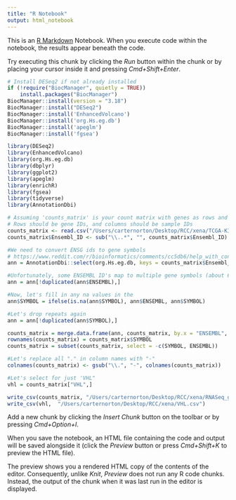 ```yaml
---
title: "R Notebook"
output: html_notebook
---
```


This is an [R Markdown](http://rmarkdown.rstudio.com) Notebook. When you execute code within the notebook, the results appear beneath the code. 

Try executing this chunk by clicking the *Run* button within the chunk or by placing your cursor inside it and pressing *Cmd+Shift+Enter*. 

```r
# Install DESeq2 if not already installed
if (!require("BiocManager", quietly = TRUE))
    install.packages("BiocManager")
BiocManager::install(version = "3.18")
BiocManager::install("DESeq2")
BiocManager::install('EnhancedVolcano')
BiocManager::install('org.Hs.eg.db')
BiocManager::install('apeglm')
BiocManager::install('fgsea')
```


```r
library(DESeq2)
library(EnhancedVolcano)
library(org.Hs.eg.db)
library(dbplyr)
library(ggplot2)
library(apeglm)
library(enrichR)
library(fgsea)
library(tidyverse)
library(AnnotationDbi)
```


```r
# Assuming 'counts_matrix' is your count matrix with genes as rows and samples as columns
# Rows should be gene IDs, and columns should be sample IDs
counts_matrix <- read.csv("/Users/carternorton/Desktop/RCC/xena/TCGA-KIRC.htseq_counts.tsv", header = TRUE, sep="\t")
counts_matrix$Ensembl_ID <- sub("\\..*", "", counts_matrix$Ensembl_ID)
```


```r
#We need to convert ENSG ids to gene symbols
# https://www.reddit.com/r/bioinformatics/comments/cc5db6/help_with_converting_ensembl_id_to_gene_name/
ann = AnnotationDbi::select(org.Hs.eg.db, keys = counts_matrix$Ensembl_ID, keytype = 'ENSEMBL', columns = 'SYMBOL')

#Unfortunately, some ENSEMBL ID's map to multiple gene symbols (about 62 duplicates), so we will need to keep the first
ann = ann[!duplicated(ann$ENSEMBL),]

#Now, let's fill in any na values in the 
ann$SYMBOL = ifelse(is.na(ann$SYMBOL), ann$ENSEMBL, ann$SYMBOL)

#Let's drop repeats again
ann = ann[!duplicated(ann$SYMBOL),]
```

```r
counts_matrix = merge.data.frame(ann, counts_matrix, by.x = "ENSEMBL", by.y = "Ensembl_ID")
rownames(counts_matrix) = counts_matrix$SYMBOL
counts_matrix = subset(counts_matrix, select = -c(SYMBOL, ENSEMBL))
```

```r
#Let's replace all "." in column names with "-"
colnames(counts_matrix) <- gsub("\\.", "-", colnames(counts_matrix))
```

```r
#Let's select for just 'VHL"
vhl = counts_matrix["VHL",]
```


```r
write_csv(counts_matrix, "/Users/carternorton/Desktop/RCC/xena/RNASeq_gene_symbols.csv")
write_csv(vhl,  "/Users/carternorton/Desktop/RCC/xena/VHL.csv")
```






Add a new chunk by clicking the *Insert Chunk* button on the toolbar or by pressing *Cmd+Option+I*.

When you save the notebook, an HTML file containing the code and output will be saved alongside it (click the *Preview* button or press *Cmd+Shift+K* to preview the HTML file). 

The preview shows you a rendered HTML copy of the contents of the editor. Consequently, unlike *Knit*, *Preview* does not run any R code chunks. Instead, the output of the chunk when it was last run in the editor is displayed.

